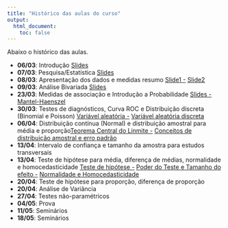 ```yaml
---
title: "Histórico das aulas do curso"
output:
  html_document:
    toc: false
---
```


Abaixo o histórico das aulas.

- **06/03**: Introdução
  [Slides](aula1/aula1_Intro.pdf)
- **07/03**: Pesquisa/Estatística
  [Slides](aula2/aula2_conceitos.pdf)
- **08/03**: Apresentação dos dados e medidas resumo
  [Slide1 -](aula3/aula3_descritiva.pdf)
  [Slide2](aula3/Taxas_Padron.pdf)
- **09/03**: Análise Bivariada
  [Slides](aula4/aula4_Bivariada.pdf)
- **23/03**: Medidas de associação e Introdução a Probabilidade
  [Slides -](aula5/aula5_medidas_ass.pdf)
  [Mantel-Haenszel](aula5/MH.pdf)
- **30/03**: Testes de diagnósticos, Curva ROC e Distribuição discreta (Binomial e Poisson)
  [Variável aleatória -](aula6/aula6_variavel_aleatoria.pdf)
  [Variável aleatória discreta](aula6/aula6_dist_discreta.pdf)
- **06/04**: Distribuição contínua (Normal) e distribuição amostral para média e proporção[Teorema Central do Linmite -](aula7/tcl.html)
  [Conceitos de distribuição amostral e erro padrão](http://bit.ly/2osNaxL)
- **13/04**: Intervalo de confiança e tamanho da amostra para estudos transversais
- **13/04**: Teste de hipótese para média, diferença de médias, normalidade e homocedasticidade
  [Teste de hipótese -](aula9/Teste_Hipotese.pdf)
  [Poder do Teste e Tamanho do efeito -](aula9/effectsize.html)
  [Normalidade e Homocedasticidade](aula8/teste_normalidade_homocedasticidade.html)
- **20/04**: Teste de hipótese para proporção, diferença de proporção 
- **20/04**: Análise de Variância
- **27/04**: Testes não-paramétricos
- **04/05**: Prova
- **11/05**: Seminários
- **18/05**: Seminários


